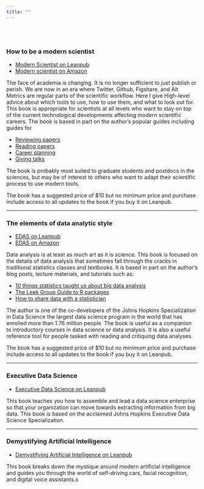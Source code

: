 ```yaml
---
title: ""
---
```


</br> </br>

### How to be a modern scientist


* [Modern Scientist on Leanpub](https://leanpub.com/modernscientist)
* [Modern scientist on Amazon](http://www.amazon.com/How-modern-scientist-Jeffrey-Leek-ebook/dp/B01E0EON7W)


The face of academia is changing. It is no longer sufficient to just publish or perish. We are now in an era where Twitter, Github, Figshare, and Alt Metrics are regular parts of the scientific workflow. Here I give High-level advice about which tools to use, how to use them, and what to look out for. This book is appropriate for scientists at all levels who want to stay on top of the current technological developments affecting modern scientific careers. The book is based in part on the author's popular guides including guides for

* [Reviewing papers](https://github.com/jtleek/reviews)
* [Reading papers](https://github.com/jtleek/readingpapers)
* [Career planning](https://github.com/jtleek/careerplanning)
* [Giving talks](https://github.com/jtleek/talkguide)


The book is probably most suited to graduate students and postdocs in the sciences, but may be of interest to others who want to adapt their scientific process to use modern tools. 

The book has a suggested price of $10 but no minimum price and purchase include access to all updates to the book if you buy it on Leanpub. 

--------


### The elements of data analytic style


* [EDAS on Leanpub](https://leanpub.com/datastyle)
* [EDAS on Amazon](http://www.amazon.com/Elements-Data-Analytic-Style-ebook/dp/B00U6D80YY/)

Data analysis is at least as much art as it is science. This book is focused on the details of data analysis that sometimes fall through the cracks in traditional statistics classes and textbooks. It is based in part on the author's blog posts, lecture materials, and tutorials such as: 

* [10 things statistics taught us about big data analysis](http://simplystatistics.org/2014/05/22/10-things-statistics-taught-us-about-big-data-analysis/)
* [The Leek Group Guide to R packages](https://github.com/jtleek/rpackages)
* [How to share data with a statistician](https://github.com/jtleek/datasharing)

The author is one of the co-developers of the Johns Hopkins Specialization in Data Science the largest data science program in the world that has enrolled more than 1.76 million people. The book is useful as a companion to introductory courses in data science or data analysis. It is also a useful reference tool for people tasked with reading and critiquing data analyses. 

The book has a suggested price of $10 but no minimum price and purchase include access to all updates to the book if you buy it on Leanpub. 


--------


### Executive Data Science


* [Executive Data Science on Leanpub](https://leanpub.com/eds)

This book teaches you how to assemble and lead a data science enterprise so that your organization can move towards extracting information from big data. This book is based on the acclaimed Johns Hopkins Executive Data Science Specialization. 


--------

### Demystifying Artificial Intelligence

* [Demystifying Artificial Intelligence on Leanpub](https://leanpub.com/demystifyai)

This book breaks down the mystique around modern artificial intelligence and guides you through the world of self-driving cars, facial recognition, and digital voice assistants.s
